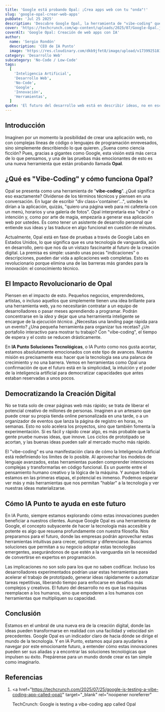 ```yaml
---
title: 'Google está probando Opal: ¡Crea apps web con tu "onda"!'
slug: 'google-opal-crear-web-apps'
pubDate: 'Jul 25 2025'
description: 'Descubre Google Opal, la herramienta de "vibe-coding" que permite crear aplicaciones web simplemente describiendo tus ideas, democratizando el desarrollo y liberando el potencial creativo.'
cover: 'https://techcrunch.com/wp-content/uploads/2025/07/Google-Opal.jpg'
coverAlt: 'Google Opal: Creación de web apps con IA'
author:
  name: 'Sergio Rondón'
  description: 'CEO de IA Punto'
  image: 'https://res.cloudinary.com/dkb9jfet8/image/upload/v1739925181/sergio_gdcaeh.png'
category: 'Desarrollo Web'
subcategory: 'No-Code / Low-Code'
tags:
  [
    'Inteligencia Artificial',
    'Desarrollo Web',
    'No-Code',
    'Google',
    'Innovación',
    'Herramientas',
  ]
quote: 'El futuro del desarrollo web está en describir ideas, no en escribir código.'
---
```


<h2 id="introduccion">Introducción</h2>

Imaginen por un momento la posibilidad de crear una aplicación web, no con complejas líneas de código o lenguajes de programación enrevesados, sino simplemente describiendo lo que quieren. ¿Suena como ciencia ficción? Pues, gracias a gigantes como Google, esta visión está más cerca de lo que pensamos, y una de las pruebas más emocionantes de esto es una nueva herramienta que están probando llamada **Opal**.

<h2 id="que-es-vibe-coding-y-como-funciona-opal">
  ¿Qué es "Vibe-Coding" y cómo funciona Opal?
</h2>

Opal se presenta como una herramienta de "**vibe-coding**". ¿Qué significa eso exactamente? Olvídense de los términos técnicos y piensen en una conversación. En lugar de escribir "div class='container'...", ustedes le dirían a la aplicación, quizás, "quiero una página web para mi cafetería con un menú, horarios y una galería de fotos". Opal interpretaría esa "vibra" o intención y, como por arte de magia, empezaría a generar esa aplicación web por ustedes. Es como tener un asistente de desarrollo personal que entiende sus ideas y las traduce en algo funcional en cuestión de minutos.

Actualmente, Opal está en fase de pruebas a través de Google Labs en Estados Unidos, lo que significa que es una tecnología de vanguardia, aún en desarrollo, pero que nos da un vistazo fascinante al futuro de la creación digital. La premisa es simple: usando unas pocas "indicaciones" o descripciones, pueden dar vida a aplicaciones web completas. Esto es revolucionario porque elimina una de las barreras más grandes para la innovación: el conocimiento técnico.

<h2 id="el-impacto-revolucionario-de-opal">
  El Impacto Revolucionario de Opal
</h2>

Piensen en el impacto de esto. Pequeños negocios, emprendedores, artistas, o incluso aquellos que simplemente tienen una idea brillante para una herramienta web, ya no necesitarán contratar a un equipo de desarrolladores o pasar meses aprendiendo a programar. Podrán concentrarse en la _idea_ y dejar que una herramienta inteligente se encargue de la _ejecución técnica_. ¿Necesitas una landing page rápida para un evento? ¿Una pequeña herramienta para organizar tus recetas? ¿Un portafolio interactivo para mostrar tu trabajo? Con "vibe-coding", el tiempo de espera y el costo se reducen drásticamente.

En **IA Punto Soluciones Tecnológicas**, o IA Punto como nos gusta acortar, estamos absolutamente emocionados con este tipo de avances. Nuestra misión es precisamente esa: hacer que la tecnología sea una palanca de crecimiento y no una barrera. Vemos en herramientas como Opal una confirmación de que el futuro está en la simplicidad, la intuición y el poder de la inteligencia artificial para democratizar capacidades que antes estaban reservadas a unos pocos.

<h2 id="democratizando-la-creacion-digital">
  Democratizando la Creación Digital
</h2>

No se trata solo de crear páginas web más rápido; se trata de liberar el potencial creativo de millones de personas. Imaginen a un artesano que puede crear su propia tienda online personalizada en una tarde, o a un organizador de eventos que lanza la página de registro en horas, no semanas. Esto no solo acelera los proyectos, sino que también fomenta la experimentación. Si es fácil y rápido crear algo, es más probable que la gente pruebe nuevas ideas, que innove. Los ciclos de prototipado se acortan, y las buenas ideas pueden salir al mercado mucho más rápido.

El "vibe-coding" es una manifestación clara de cómo la Inteligencia Artificial está redefiniendo los límites de lo posible. Al aprovechar los modelos de lenguaje avanzados, estas herramientas pueden comprender intenciones complejas y transformarlas en código funcional. Es un puente entre el pensamiento humano creativo y la lógica de la máquina. Y aunque todavía estamos en las primeras etapas, el potencial es inmenso. Podemos esperar ver más y más herramientas que nos permitan "hablar" a la tecnología y ver nuestras ideas materializarse.

<h2 id="como-ia-punto-te-ayuda-en-este-futuro">
  Cómo IA Punto te ayuda en este futuro
</h2>

En IA Punto, siempre estamos explorando cómo estas innovaciones pueden beneficiar a nuestros clientes. Aunque Google Opal es una herramienta de Google, el concepto subyacente de hacer la tecnología más accesible y potente es algo que resuena profundamente con nuestra filosofía. Nos preparamos para el futuro, donde las empresas podrán aprovechar estas herramientas intuitivas para crecer, optimizar y diferenciarse. Buscamos soluciones que permitan a su negocio adoptar estas tecnologías emergentes, asegurándonos de que estén a la vanguardia sin la necesidad de convertirse en expertos en programación.

Las implicaciones no son solo para los que no saben codificar. Incluso los desarrolladores experimentados podrían usar estas herramientas para acelerar el trabajo de prototipado, generar ideas rápidamente o automatizar tareas repetitivas, liberando tiempo para enfocarse en desafíos más complejos y creativos. El futuro del desarrollo no es que las máquinas reemplacen a los humanos, sino que empoderen a los humanos con herramientas que multipliquen su capacidad.

<h2 id="conclusion">Conclusión</h2>

Estamos en el umbral de una nueva era de la creación digital, donde las ideas pueden transformarse en realidad con una facilidad y velocidad sin precedentes. Google Opal es un indicador claro de hacia dónde se dirige el mundo de la tecnología. Y en IA Punto, estamos aquí para ayudarles a navegar por este emocionante futuro, a entender cómo estas innovaciones pueden ser sus aliadas y a encontrar las soluciones tecnológicas que impulsen su éxito. Prepárense para un mundo donde crear es tan simple como imaginarlo.

<h2 id="referencias">Referencias</h2>

1.  <a
      href="https://techcrunch.com/2025/07/25/google-is-testing-a-vibe-coding-app-called-opal/"
      target="_blank"
      rel="noopener noreferrer"
    >
      TechCrunch: Google is testing a vibe-coding app called Opal
    </a>
